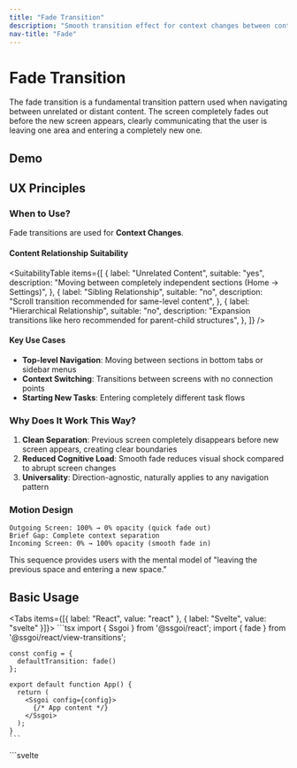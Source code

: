 ```yaml
---
title: "Fade Transition"
description: "Smooth transition effect for context changes between content"
nav-title: "Fade"
---
```


# Fade Transition

The fade transition is a fundamental transition pattern used when navigating between unrelated or distant content. The screen completely fades out before the new screen appears, clearly communicating that the user is leaving one area and entering a completely new one.

## Demo

<ViewTransitionDemo type="fade" />

## UX Principles

### When to Use?

Fade transitions are used for **Context Changes**.

#### Content Relationship Suitability

<SuitabilityTable
  items={[
    {
      label: "Unrelated Content",
      suitable: "yes",
      description:
        "Moving between completely independent sections (Home → Settings)",
    },
    {
      label: "Sibling Relationship",
      suitable: "no",
      description: "Scroll transition recommended for same-level content",
    },
    {
      label: "Hierarchical Relationship",
      suitable: "no",
      description:
        "Expansion transitions like hero recommended for parent-child structures",
    },
  ]}
/>

#### Key Use Cases

- **Top-level Navigation**: Moving between sections in bottom tabs or sidebar menus
- **Context Switching**: Transitions between screens with no connection points
- **Starting New Tasks**: Entering completely different task flows

### Why Does It Work This Way?

1. **Clean Separation**: Previous screen completely disappears before new screen appears, creating clear boundaries
2. **Reduced Cognitive Load**: Smooth fade reduces visual shock compared to abrupt screen changes
3. **Universality**: Direction-agnostic, naturally applies to any navigation pattern

### Motion Design

```
Outgoing Screen: 100% → 0% opacity (quick fade out)
Brief Gap: Complete context separation
Incoming Screen: 0% → 100% opacity (smooth fade in)
```

This sequence provides users with the mental model of "leaving the previous space and entering a new space."

## Basic Usage

<Tabs items={[{ label: "React", value: "react" }, { label: "Svelte", value: "svelte" }]}>
  <TabPanel value="react">
    ```tsx
    import { Ssgoi } from '@ssgoi/react';
    import { fade } from '@ssgoi/react/view-transitions';

    const config = {
      defaultTransition: fade()
    };

    export default function App() {
      return (
        <Ssgoi config={config}>
          {/* App content */}
        </Ssgoi>
      );
    }
    ```

  </TabPanel>
  <TabPanel value="svelte">
    ```svelte
    <script>
      import { Ssgoi } from '@ssgoi/svelte';
      import { fade } from '@ssgoi/svelte/view-transitions';

      const config = {
        defaultTransition: fade()
      };
    </script>

    <Ssgoi {config}>
      <slot />
    </Ssgoi>
    ```

  </TabPanel>
</Tabs>

## Practical Examples

### 1. Tab Navigation

Moving between major sections in bottom tabs or top tabs:

<Tabs items={[{ label: "React", value: "react" }, { label: "Svelte", value: "svelte" }]}>
  <TabPanel value="react">
    ```tsx
    const config = {
      transitions: [
        {
          from: '/home',
          to: '/profile',
          transition: fade(),
          symmetric: true
        },
        {
          from: '/home',
          to: '/settings',
          transition: fade(),
          symmetric: true
        }
      ]
    };
    ```
  </TabPanel>
  <TabPanel value="svelte">
    ```svelte
    <script>
      const config = {
        transitions: [
          {
            from: '/home',
            to: '/profile',
            transition: fade(),
            symmetric: true
          },
          {
            from: '/home',
            to: '/settings',
            transition: fade(),
            symmetric: true
          }
        ]
      };
    </script>
    ```
  </TabPanel>
</Tabs>

### 2. Quick Transitions (Immediate Response)

When quick response to user actions is needed:

<Tabs items={[{ label: "React", value: "react" }, { label: "Svelte", value: "svelte" }]}>
  <TabPanel value="react">
    ```tsx
    const config = {
      defaultTransition: fade({
        inSpring: { //Applies when entering the page.
          stiffness: 400,  // Fast transition
          damping: 35      // Smooth finish
        }
        outSpring: { //Applies when you leave the page.
          stiffness: 400,  // Fast transition
          damping: 35      // Smooth finish
        }
      })
    };
    ```
  </TabPanel>
  <TabPanel value="svelte">
    ```svelte
    <script>
      const config = {
        defaultTransition: fade({
          inSpring: { //Applies when entering the page.
            stiffness: 400,  // Fast transition
            damping: 35      // Smooth finish
          },
          outSpring: { //Applies when you leave the page.
            stiffness: 400,  // Fast transition
            damping: 35      // Smooth finish
          }
        })
      };
    </script>
    ```
  </TabPanel>
</Tabs>

### 3. Elegant Transitions (Premium Feel)

For pages where brand experience is important:

<Tabs items={[{ label: "React", value: "react" }, { label: "Svelte", value: "svelte" }]}>
  <TabPanel value="react">
    ```tsx
    const config = {
      defaultTransition: fade({
         inSpring: { //Applies when entering the page.
            stiffness: 150,  // Slow transition
            damping: 25      // Smooth deceleration
          },
          outSpring: { //Applies when you leave the page.
           stiffness: 150,  // Slow transition
           damping: 25      // Smooth deceleration
          }
      })
    };
    ```
  </TabPanel>
  <TabPanel value="svelte">
    ```svelte
    <script>
      const config = {
        defaultTransition: fade({
           inSpring: { //Applies when entering the page.
            stiffness: 150,  // Slow transition
            damping: 25      // Smooth deceleration
          },
          outSpring: { //Applies when you leave the page.
           stiffness: 150,  // Slow transition
           damping: 25      // Smooth deceleration
          }
        })
      };
    </script>
    ```
  </TabPanel>
</Tabs>

## Accessibility

- Automatically disables animations when `prefers-reduced-motion` is set
- Screen readers correctly recognize content changes during transitions
- Fully compatible with keyboard navigation

## Best Practices

### ✅ DO

- Use as default for top-level navigation
- Use when content completely changes
- When providing a mobile app-like experience

### ❌ DON'T

- Don't use for related content navigation (use slide or scroll instead)
- Avoid overly slow fades (users feel frustrated)
- Don't use for partial UI changes
